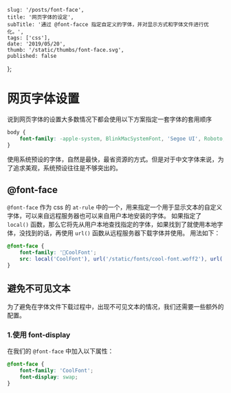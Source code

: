 
    slug: '/posts/font-face',
    title: '网页字体的设定',
    subTitle: '通过 @font-facce 指定自定义的字体，并对显示方式和字体文件进行优化。',
    tags: ['css'],
    date: '2019/05/20',
    thumb: '/static/thumbs/font-face.svg',
    published: false
};


# 网页字体设置

说到网页字体的设置大多数情况下都会使用以下方案指定一套字体的套用顺序

```css
body {
    font-family: -apple-system, BlinkMacSystemFont, 'Segoe UI', Roboto, Oxygen-Sans, Ubuntu, Cantarell, 'Helvetica Neue', sans-serif;
}
```

使用系统预设的字体，自然是最快，最省资源的方式。但是对于中文字体来说，为了追求美观，系统预设往往是不够突出的。

## @font-face

`@font-face` 作为 css 的 `at-rule` 中的一个，用来指定一个用于显示文本的自定义字体，可以来自远程服务器也可以来自用户本地安装的字体。
如果指定了 `local()` 函数，那么它将先从用户本地查找指定的字体，如果找到了就使用本地字体，没找到的话，再使用 `url()` 函数从远程服务器下载字体并使用。
用法如下：

```css
@font-face {
    font-family: 'CoolFont';
    src: local('CoolFont'), url('/static/fonts/cool-font.woff2'), url('/static/fonts/cool-font.woff');
}
```

## 避免不可见文本

为了避免在字体文件下载过程中，出现不可见文本的情况，我们还需要一些额外的配置。

### 1.使用 font-display

在我们的 `@font-face` 中加入以下属性：

```css
@font-face {
    font-family: 'CoolFont';
    font-display: swap;
}
```
